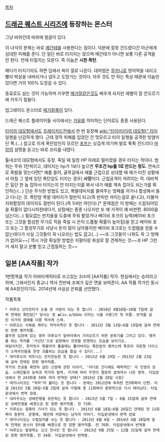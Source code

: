 [[목차]]

== [[드래곤 퀘스트 시리즈]]에 등장하는 몬스터 ==

그냥 바위인데 바위에 얼굴이 있다. 

이 녀석의 문제는 바로 [[메간테]]를 사용한다는 점이다. 덕분에 잘못 건드렸다간 아군에게 심대한 피해를 준다. 단 일단 바로 터지지는 않으며 메간테가 아니면 보통 다른 공격을 안 한다. 언제 터질지는 모른다.
즉 이놈은 '''시한 폭탄'''.

패다가 터지기라도 하면 입에서 욕이 절로 나온다. 대처법은 [[루카니]]로 방어력을 내리고 빨리 박살을 내버리거나 냅두고 도망가는 것이다. 아무 것도 안 하는 특성 때문에 이놈만 있다면 거의 100% 도망갈 수 있다.

동료로도 삼는 것이 가능하며 키우면 [[메가잘]]같은것도 배우게 되지만 레벨이 잘 안오르기에 키우기 힘들다.

업그레이드 몬스터로 [[메가잘록]]이 있다.

드래곤 퀘스트 플레이어들 사이에서는 [[거유]]를 의미하는 단어로도 종종 사용된다.

[[타이의 대모험]]에서도 [[프레이저드]]전에서 한 번 등장해 [[wiki:"타이(타이의 대모험)" 타이]] 일행을 난감하게 했다. 근데 정작 피해를 입었던 건 멋모르고 타이 일행을 공격한 빙염마단 쪽.(...) 참고로 이게 폭탄암인지 모르던 [[포프]]는 싱겁게 여기며 발로 툭툭 건드리다 [[마암]]의 설명을 듣고는 바로 꼬리를 내렸다. 

톨네코의 대모험에서도 등장. 죽일 때 일정 HP 아래로 떨어졌을 경우 터지는 적이다. 범위는 주위 1칸씩이고, 데미지는 hp가 1보다 높으면 '''무조건 hp를 1로 만드는 정도'''. 연속으로 폭발을 맞는다면[* 예를 들어, 골목길에서 얘를 근접으로 상대할 때 얘가 터진 상황에서 마침 그 옆에 있던 폭탄암도 터지는 경우] '''사망'''이다. 근접공격이 꺼려지는 적.
대비책은 일단 한 놈 잡아서 터지는지 안 터지는지를 봐서 내가 얘를 계속 잡아도 되는가를 확인하는(...) 단순 무식한 방법도 있고, 폭발데미지를 줄여주는 방패를 끼거나 합성해서 들고 다니는 것. 폭탄암 폭발 데미지가 절반이 되고(즉 반피만 까이는걸로 끝나고), 더불어 지뢰함정의 데미지도 절반이 된다.(즉 1/4만 까인다).[* 문제점은 이 방패는 드랍되어있을 확률이 없다시피한데다가, 상점에는 종종 나오지만 또 얘 가격이 꽤 비싼편. 8000을 넘는다(...) 필요없는 반지들을 도중에 주워 팔았거나 베이비 포크의 능력(베이비 포크 또는 그것을 합성한 무기로 적을 죽일 시 돈이 드롭될 확률이 높아짐)을 믿고 베이비 포크 또는 그 합성무기로 사냥시 돈이 많이 남아돌지만 베이비 포크로는 드랍템을 얻을 수 없는데다가 사실 그것들이 꼭 나오라는 법도 없고(...) ~~또 그것들이 나와도 꼭 그 방패가 없어요~~]
역시 가장 확실한 방법은 지팡이랑 화살로 잘 견제하는 것~~과 HP 그런 거 세지 말고 운빨 믿고 근접질하는 것~~

== 일본 [AA작품] 작가 ==
1번항목을 작가 아바타캐릭터로 쓰고있는 2ch의 [AA작품] 작가.
현실에서는 승려라고 하며, 그래서인지 종교나 역사 전반에 조예가 깊은 면을 보여준다.
AA 작품 작가인 동시에 AA장인이기도.
2014년에 사실상 은퇴를 선언했다.

작품목록
 * 야루오 싯타르타가 눈을 뜬 사람이 되는 듯 합니다 - 2010년 4월10일~10월 7일에 걸쳐 연재된 폭탄암[* 당시는 文 ◆Civ.a/bGUo 이라는 닉을 사용]의 첫 작품. 본직을 살린 석가의 생애를 다룬 역사계 스레.
 * 야루오는 사복을 채우는 악덕귀족인 듯 합니다 - 2012년 3월 13일~6월 19일에 걸쳐 연재된 장편 앵커작품.
 불우한 입장에 있는 영주 야루오가 밑바닥에서 기어오르기 위한 분투기를 그리고 있다. 앵커를 하는 독자를 '가신단'으로 설정해서 의견을 반영하는 모습을 보이기도.
 여담이지만, 한자릿수 확율마저 뚫을때는 뚫어버리는 폭탄암의 앵커스레 특유의 극장형 다이스가 스레주민들을 한껏 괴롭히는 모습을 즐길 수 있다(...)
 * 데키루오의 파트너는 전지전능한 듯 합니다 - 2012년 6월 29일 ~ 2013년 2월 23일에 걸쳐 연재된 장편 앵커작품.
 작가의 전공을 확연히 살린 신앙에 관한 이야기, '어디로 간다해도 매력적인' 각 진영의 모습. 스레민들의 능력과 작가의 필력, 거기에 여러 우연이 절묘히 겹쳐져서 나온 명작. 타입문넷에서 전 243화중 50화 까지 번역된 상태[* 2015년 2월 20일 시점]
 * 데키나이코는 "악마"라 불리는 듯 합니다 - 본래는 2012년에 투하한 전3화짜리 단편. 이걸 2013년 3월 20일~5월 3일에 걸쳐 가필해 총 11화짜리 중편작으로 다시 태어났다. 타입문넷에서 번역 완료.
 * 네라우오는 성배전쟁을 유린하는 듯 합니다 - 2013년 5월 7일 ~ 6월 15일에 걸쳐 연재된 성배전쟁을 배경으로 한 장편 앵커작품. 전 73화.
 * 키루오는 칠흑의 기사가 되는 듯 합니다 - 2013년 6월 18일~6월 26일간 연재된 전 11화짜리 중편작. 운명에, 예언에 저항하는 남자의 이야기. 타입문넷에서 번역 완료
 * 데키나이오는 수렵일지를 쓰는 듯 합니다 - 2013년 8월 6일 ~ 2014년 4월 28일에 걸쳐 연재된 몬스터 헌터를 배경으로 한 장편 앵커작품. 전 76화. 타입문넷에서 번역중
 * 야루오는 발광하는 오크 전사인 듯 합니다 - 2013년 9월 25일 ~ 12월 31일에 걸쳐 연재된 장편 앵커작품. 전 34화. 타입문넷에서 번역중.
